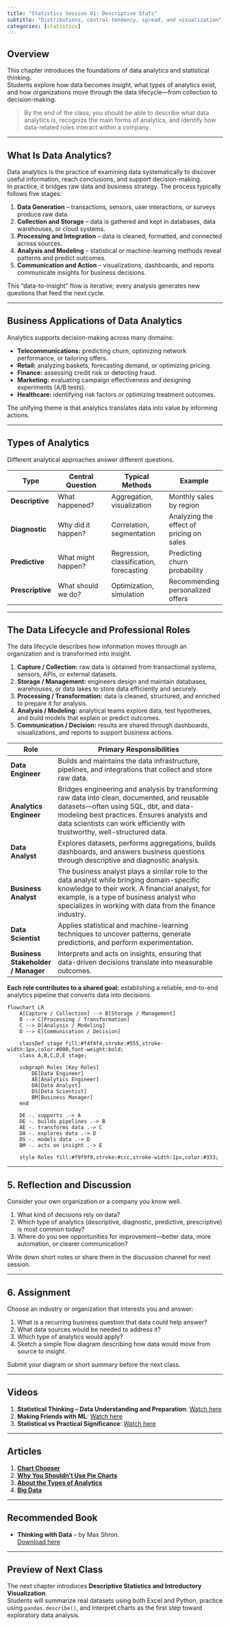 ```yaml
---
title: "Statistics Session 01: Descriptive Stats"
subtitle: "Distributions, central tendency, spread, and visualization"
categories: [statistics]
---
```


## Overview

This chapter introduces the foundations of data analytics and statistical thinking.  
Students explore how data becomes insight, what types of analytics exist, and how organizations move through the data lifecycle—from collection to decision-making.  

>By the end of the class, you should be able to describe what data analytics is, recognize the main forms of analytics, and identify how data-related roles interact within a company.

---

## What Is Data Analytics?

Data analytics is the practice of examining data systematically to discover useful information, reach conclusions, and support decision-making.  
In practice, it bridges raw data and business strategy. The process typically follows five stages:

1. **Data Generation** – transactions, sensors, user interactions, or surveys produce raw data.  
2. **Collection and Storage** – data is gathered and kept in databases, data warehouses, or cloud systems.  
3. **Processing and Integration** – data is cleaned, formatted, and connected across sources.  
4. **Analysis and Modeling** – statistical or machine-learning methods reveal patterns and predict outcomes.  
5. **Communication and Action** – visualizations, dashboards, and reports communicate insights for business decisions.

This “data-to-insight” flow is iterative; every analysis generates new questions that feed the next cycle.

---

## Business Applications of Data Analytics

Analytics supports decision-making across many domains:

- **Telecommunications:** predicting churn, optimizing network performance, or tailoring offers.  
- **Retail:** analyzing baskets, forecasting demand, or optimizing pricing.  
- **Finance:** assessing credit risk or detecting fraud.  
- **Marketing:** evaluating campaign effectiveness and designing experiments (A/B tests).  
- **Healthcare:** identifying risk factors or optimizing treatment outcomes.

The unifying theme is that analytics translates data into value by informing actions.

---

## Types of Analytics

Different analytical approaches answer different questions.

| Type | Central Question | Typical Methods | Example |
|------|------------------|-----------------|----------|
| **Descriptive** | What happened? | Aggregation, visualization | Monthly sales by region |
| **Diagnostic** | Why did it happen? | Correlation, segmentation | Analyzing the effect of pricing on sales |
| **Predictive** | What might happen? | Regression, classification, forecasting | Predicting churn probability |
| **Prescriptive** | What should we do? | Optimization, simulation | Recommending personalized offers |


---

## The Data Lifecycle and Professional Roles

The data lifecycle describes how information moves through an organization and is transformed into insight.

1. **Capture / Collection:** raw data is obtained from transactional systems, sensors, APIs, or external datasets.  
2. **Storage / Management:** engineers design and maintain databases, warehouses, or data lakes to store data efficiently and securely.  
3. **Processing / Transformation:** data is cleaned, structured, and enriched to prepare it for analysis.  
4. **Analysis / Modeling:** analytical teams explore data, test hypotheses, and build models that explain or predict outcomes.  
5. **Communication / Decision:** results are shared through dashboards, visualizations, and reports to support business actions.

| Role | Primary Responsibilities |
|------|---------------------------|
| **Data Engineer** | Builds and maintains the data infrastructure, pipelines, and integrations that collect and store raw data. |
| **Analytics Engineer** | Bridges engineering and analysis by transforming raw data into clean, documented, and reusable datasets—often using SQL, dbt, and data-modeling best practices. Ensures analysts and data scientists can work efficiently with trustworthy, well-structured data. |
| **Data Analyst** | Explores datasets, performs aggregations, builds dashboards, and answers business questions through descriptive and diagnostic analysis. |
| **Business Analyst** | The business analyst plays a similar role to the data analyst while bringing domain-specific knowledge to their work. A financial analyst, for example, is a type of business analyst who specializes in working with data from the finance industry.|
| **Data Scientist** | Applies statistical and machine-learning techniques to uncover patterns, generate predictions, and perform experimentation. |
| **Business Stakeholder / Manager** | Interprets and acts on insights, ensuring that data-driven decisions translate into measurable outcomes. |

**Each role contributes to a shared goal:** establishing a reliable, end-to-end analytics pipeline that converts data into decisions.

<div style="width:100%; max-width:1000px; margin:auto;">


```mermaid
flowchart LR
    A[Capture / Collection] --> B[Storage / Management]
    B --> C[Processing / Transformation]
    C --> D[Analysis / Modeling]
    D --> E[Communication / Decision]

    classDef stage fill:#f4f4f4,stroke:#555,stroke-width:1px,color:#000,font-weight:bold;
    class A,B,C,D,E stage;

    subgraph Roles [Key Roles]
        DE[Data Engineer]
        AE[Analytics Engineer]
        DA[Data Analyst]
        DS[Data Scientist]
        BM[Business Manager]
    end

    DE -. supports .-> A
    DE -. builds pipelines .-> B
    AE -. transforms data .-> C
    DA -. explores data .-> D
    DS -. models data .-> D
    BM -. acts on insight .-> E

    style Roles fill:#f9f9f9,stroke:#ccc,stroke-width:1px,color:#333;
```
---

</div>

<!-- ## 5. ETL vs ELT -->

## 5. Reflection and Discussion

Consider your own organization or a company you know well.

1. What kind of decisions rely on data?  
2. Which type of analytics (descriptive, diagnostic, predictive, prescriptive) is most common today?  
3. Where do you see opportunities for improvement—better data, more automation, or clearer communication?

Write down short notes or share them in the discussion channel for next session.

---

## 6. Assignment

Choose an industry or organization that interests you and answer:

1. What is a recurring business question that data could help answer?  
2. What data sources would be needed to address it?  
3. Which type of analytics would apply?  
4. Sketch a simple flow diagram describing how data would move from source to insight.

Submit your diagram or short summary before the next class.

---

## Videos

1. **Statistical Thinking – Data Understanding and Preparation**: [Watch here](https://www.youtube.com/watch?v=OJt-k9h9pmk&list=PLRKtJ4IpxJpBxX2S9wXJUhB1_ha3ADFpF&ab_channel=CassieKozyrkov)  
2. **Making Friends with ML**: [Watch here](https://www.youtube.com/watch?v=lKXv19eRLZg&list=PLRKtJ4IpxJpDxl0NTvNYQWKCYzHNuy2xG&ab_channel=CassieKozyrkov)  
3. **Statistical vs Practical Significance**: [Watch here](https://www.youtube.com/watch?v=xYvWbELefjY&ab_channel=NNgroup)

---

## Articles

1. [**Chart Chooser**](https://public.tableau.com/app/profile/glowbyte.consulting/viz/ChartChooser_15550897459460/ChartChooser)  
2. [**Why You Shouldn’t Use Pie Charts**](https://medium.com/analytics-vidhya/dont-use-pie-charts-in-data-analysis-6c005723e657)  
3. [**About the Types of Analytics**](http://insightsoftware.com/blog/comparing-descriptive-predictive-prescriptive-and-diagnostic-analytics/)
4. [**Big Data**](https://www.zdnet.com/article/volume-velocity-and-variety-understanding-the-three-vs-of-big-data/)

---

## Recommended Book

- **Thinking with Data** – by Max Shron.  
  [Download here](https://drive.google.com/file/d/11pVUnfU6lklIrGNwh2nKxQKBPEerQd_u/view?usp=drive_link)

---

## Preview of Next Class

The next chapter introduces **Descriptive Statistics and Introductory Visualization**.  
Students will summarize real datasets using both Excel and Python, practice using `pandas.describe()`, and interpret charts as the first step toward exploratory data analysis.